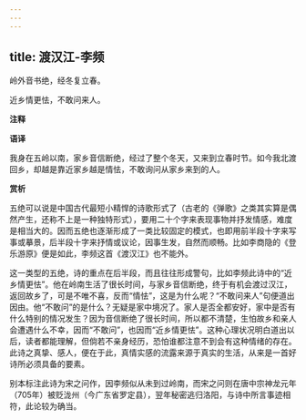 ```yaml
---
---
---
```

title: 渡汉江-李频
---

岭外音书绝，经冬复立春。

近乡情更怯，不敢问来人。

**注释**

**语译**

我身在五岭以南，家乡音信断绝，经过了整个冬天，又来到立春时节。如今我北渡回乡，却越是靠近家乡越是情怯，不敢询问从家乡来到的人。

**赏析**

五绝可以说是中国古代最短小精悍的诗歌形式了（古老的《弹歌》之类其实算是偶然产生，还称不上是一种独特形式），要用二十个字来表现事物并抒发情感，难度是相当大的。因而五绝也逐渐形成了一类比较固定的模式，也即用前半段十字来写事或摹景，后半段十字来抒情或议论，因事生发，自然而顺畅。比如李商隐的《登乐游原》便是如此，李频这首《渡汉江》也不能外。

这一类型的五绝，诗的重点在后半段，而且往往形成警句，比如李频此诗中的“近乡情更怯”。他在岭南生活了很长时间，与家乡音信断绝，终于有机会渡过汉江，返回故乡了，可是不唯不喜，反而“情怯”，这是为什么呢？“不敢问来人”句便道出因由。他“不敢问”的是什么？无疑是家中境况了。家人是否全都安好，家中是否有什么特别的情况发生？因为音信断绝了很长时间，所以都不清楚，生怕故乡和亲人会遭遇什么不幸，因而“不敢问”，也因而“近乡情更怯”。这种心理状况明白道出以后，读者都能理解，但倘若不亲身经历，恐怕谁都注意不到会有这种情绪的存在。此诗之真挚、感人，便在于此，真情实感的流露来源于真实的生活，从来是一首好诗所必须具备的要素。

别本标注此诗为宋之问作，因李频似从未到过岭南，而宋之问则在唐中宗神龙元年（705年）被贬泷州（今广东省罗定县），翌年秘密逃归洛阳，与诗中所言事迹相符，此论较为确当。
